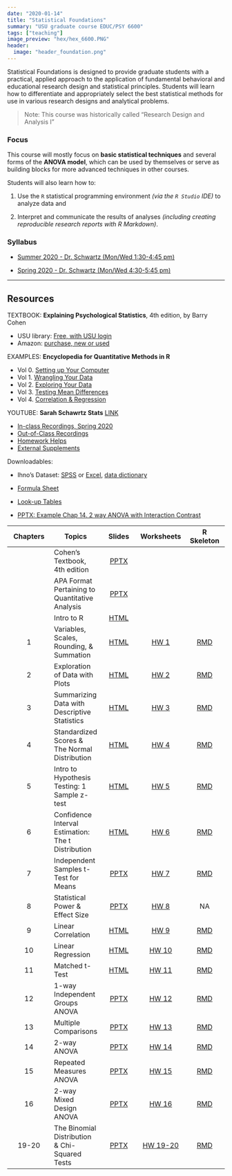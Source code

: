 ```yaml
---
date: "2020-01-14"
title: "Statistical Foundations"
summary: "USU graduate course EDUC/PSY 6600"
tags: ["teaching"]
image_preview: "hex/hex_6600.PNG"
header:
  image: "header_foundation.png"
---
```



<!-- Note: image relative to `static/img/` folder  -->



Statistical Foundations is designed to provide graduate students with a practical, applied approach to the application of fundamental behavioral and educational research design and statistical principles. Students will learn how to differentiate and appropriately select the best statistical methods for use in various research designs and analytical problems. 


> Note: This course was historically called "Research Design and
Analysis I"


### Focus

This course will mostly focus on **basic statistical techniques** and several forms of the **ANOVA model**, which can be used by themselves or serve as building blocks for more advanced techniques in other courses. 

Students will also learn how to:    

1. Use the `R` statistical programming environment *(via the `R Studio` IDE)* to analyze data and     

2. Interpret and communicate the results of analyses *(including creating reproducible research reports with R Markdown)*.


### Syllabus

* [Summer 2020 - Dr. Schwartz (Mon/Wed 1:30-4:45 pm)](https://cehs-research.github.io/PSY-6600_public/syllabi/EDUCPSY 6600 Syllabus Sum2020.pdf)

* [Spring 2020 - Dr. Schwartz (Mon/Wed 4:30-5:45 pm)](https://cehs-research.github.io/PSY-6600_public/syllabi/EDUCPSY 6600 Syllabus Spr2020.pdf)

-----

## Resources

TEXTBOOK: **Explaining Psychological Statistics**, 4th edition, by Barry Cohen    

* USU library: [Free, with USU login](http://site.ebrary.com/lib/usulibraries/reader.action?docID=10809658)    
* Amazon: [purchase, new or used](https://www.amazon.com/Explaining-Psychological-Statistics-Barry-Cohen/dp/1118436601/ref=sr_1_1?crid=3KP6RN97BRFG2&keywords=explaining+psychological+statistics&qid=1579810220&sprefix=explaining+psych%2Caps%2C217&sr=8-1)    
    

EXAMPLES: **Encyclopedia for Quantitative Methods in R **   

* Vol 0. [Setting up Your Computer](https://cehs-research.github.io/eBook_install) 
* Vol 1. [Wrangling Your Data](https://cehs-research.github.io/eBook_wrangle/)
* Vol 2. [Exploring Your Data](https://cehs-research.github.io/eBook_explore/)    
* Vol 3. [Testing Mean Differences](https://cehs-research.github.io/eBook_ANOVA/)  
* Vol 4. [Correlation & Regression](https://cehs-research.github.io/eBook_regression/)
    
    
YOUTUBE: **Sarah Schawrtz Stats** [LINK](https://www.youtube.com/channel/UCbkTRp5FeSNIWeueyqBVPkA)        

* [In-class Recordings, Spring 2020](https://www.youtube.com/playlist?list=PLtAksNetLqNomhHOTNxzqJMSHFvOO1tHz)    
* [Out-of-Class Recordings](https://www.youtube.com/playlist?list=PLtAksNetLqNoh7t3iiTYzhDtkojPpRQdG)    
* [Homework Helps](https://www.youtube.com/playlist?list=PLtAksNetLqNpF9LFkhxCTNcojQOP0G9ep)    
* [External Supplements](https://www.youtube.com/playlist?list=PLtAksNetLqNpipLedQsj8YtxdwnhUXet2)    
    
Downloadables:      

* Ihno's Dataset: [SPSS](https://cehs-research.github.io/PSY-6600_public/Data/Ihno_dataset.sav) or [Excel](https://cehs-research.github.io/PSY-6600_public/Data/Ihno_dataset.xls), [data dictionary](https://cehs-research.github.io/PSY-6600_public/Data/Appendix C Ihno Data Key.pdf)

* [Formula Sheet](https://cehs-research.github.io/PSY-6600_public/psy6600 formula sheet (filled in).pdf)     
* [Look-up Tables](https://cehs-research.github.io/PSY-6600_public/psy6600 statistical tables.pdf)     


* [PPTX: Example Chap 14. 2 way ANOVA with Interaction Contrast](https://cehs-research.github.io/PSY-6600_public/slides/Ch14_factorialExample.pptx)


| Chapters | Topics | Slides | Worksheets | R Skeleton |
|:-------:| ------- |:------:|:------:|:------:|
|    | Cohen's Textbook, 4th edition |  [PPTX](https://cehs-research.github.io/PSY-6600_public/slides/ch0_cohen_textbook_4ed.pptx) | | |
|    | APA Format Pertaining to Quantitative Analysis | [PPTX](https://cehs-research.github.io/PSY-6600_public/slides/ch0_apa_6th.pptx) | |
|    | Intro to R | [HTML](https://cehs-research.github.io/PSY-6600_public/slides/ch0_intro_r.html) | | |
| 1  | Variables, Scales, Rounding, & Summation | [HTML](https://cehs-research.github.io/PSY-6600_public/slides/ch1_intro_stat.html)  |  [HW 1](https://cehs-research.github.io/PSY-6600_public/assignments/hw1_worksheet.pdf)| [RMD](https://cehs-research.github.io/PSY-6600_public/assignments/Chapter 1 Assignment R Skeleton.Rmd) |
| 2  | Exploration of Data with Plots | [HTML](https://cehs-research.github.io/PSY-6600_public/slides/ch2_plots.html)  |  [HW 2](https://cehs-research.github.io/PSY-6600_public/assignments/hw2_worksheet.pdf)| [RMD](https://cehs-research.github.io/PSY-6600_public/assignments/Chapter 2 Assignment R Skeleton.Rmd) |
| 3  | Summarizing Data with Descriptive Statistics | [HTML](https://cehs-research.github.io/PSY-6600_public/slides/ch3_center_spread.html)  |  [HW 3](https://cehs-research.github.io/PSY-6600_public/assignments/hw3_worksheet.pdf)| [RMD](https://cehs-research.github.io/PSY-6600_public/assignments/Chapter 3 Assignment R Skeleton.Rmd) |
| 4  | Standardized Scores & The Normal Distribution | [HTML](https://cehs-research.github.io/PSY-6600_public/slides/ch4_z_scores.html) |  [HW 4](https://cehs-research.github.io/PSY-6600_public/assignments/hw4_worksheet.pdf)| [RMD](https://cehs-research.github.io/PSY-6600_public/assignments/Chapter 4 Assignment R Skeleton.Rmd) |
| 5  | Intro to Hypothesis Testing: 1 Sample z-test | [HTML](https://cehs-research.github.io/PSY-6600_public/slides/ch5_inference.html)| [HW 5](https://cehs-research.github.io/PSY-6600_public/assignments/hw5_worksheet.pdf) | [RMD](https://cehs-research.github.io/PSY-6600_public/assignments/Chapter 5 Assignment R Skeleton.Rmd) |
| 6  | Confidence Interval Estimation: The t Distribution | [HTML](https://cehs-research.github.io/PSY-6600_public/slides/ch6_ci_t-dist.html) | [HW 6](https://cehs-research.github.io/PSY-6600_public/assignments/hw6_worksheet.pdf) | [RMD](https://cehs-research.github.io/PSY-6600_public/assignments/Chapter 6 Assignment R Skeleton.Rmd) |
| 7  | Independent Samples t-Test for Means | [PPTX](https://cehs-research.github.io/PSY-6600_public/slides/ch7_t-test.pptx)| [HW 7](https://cehs-research.github.io/PSY-6600_public/assignments/hw7_worksheet.pdf) | [RMD](https://cehs-research.github.io/PSY-6600_public/assignments/Chapter 7 Assignment R Skeleton.Rmd) |
| 8  | Statistical Power & Effect Size | [PPTX](https://cehs-research.github.io/PSY-6600_public/slides/ch8_power.pptx)| [HW 8](https://cehs-research.github.io/PSY-6600_public/assignments/hw8_worksheet.pdf) | NA |
| 9  | Linear Correlation | [HTML](https://cehs-research.github.io/PSY-6600_public/slides/ch9_cor.html) | [HW 9](https://cehs-research.github.io/PSY-6600_public/assignments/hw9_worksheet.pdf) | [RMD](https://cehs-research.github.io/PSY-6600_public/assignments/Chapter 9 Assignment R Skeleton.Rmd) |
| 10 | Linear Regression | [HTML](https://cehs-research.github.io/PSY-6600_public/slides/ch10_reg.html) | [HW 10](https://cehs-research.github.io/PSY-6600_public/assignments/hw10_worksheet.pdf)| [RMD](https://cehs-research.github.io/PSY-6600_public/assignments/Chapter 10 Assignment R Skeleton.Rmd) |
| 11 | Matched t-Test | [HTML](https://cehs-research.github.io/PSY-6600_public/slides/ch11_matched.html) | [HW 11](https://cehs-research.github.io/PSY-6600_public/assignments/hw11_worksheet.pdf)| [RMD](https://cehs-research.github.io/PSY-6600_public/assignments/Chapter 11 Assignment R Skeleton.Rmd) |
| 12 | 1-way Independent Groups ANOVA |  [PPTX](https://cehs-research.github.io/PSY-6600_public/slides/ch12_oneANOVA.pptx) |  [HW 12](https://cehs-research.github.io/PSY-6600_public/assignments/hw12_worksheet.pdf)| [RMD](https://cehs-research.github.io/PSY-6600_public/assignments/Chapter 12 Assignment R Skeleton.Rmd) |
| 13 | Multiple Comparisons | [PPTX](https://cehs-research.github.io/PSY-6600_public/slides/Ch13_multcomp.pptx)| [HW 13](https://cehs-research.github.io/PSY-6600_public/assignments/hw13_worksheet.pdf)| [RMD](https://cehs-research.github.io/PSY-6600_public/assignments/Chapter 13 Assignment R Skeleton.Rmd) |
| 14 | 2-way ANOVA | [PPTX](https://cehs-research.github.io/PSY-6600_public/slides/Ch14_factorial.pptx)|  [HW 14](https://cehs-research.github.io/PSY-6600_public/assignments/hw14_worksheet.pdf)| [RMD](https://cehs-research.github.io/PSY-6600_public/assignments/Chapter 14 Assignment R Skeleton.Rmd) |
| 15 | Repeated Measures ANOVA | [PPTX](https://cehs-research.github.io/PSY-6600_public/slides/Ch15_rmANOVA.pptx) |  [HW 15](https://cehs-research.github.io/PSY-6600_public/assignments/hw15_worksheet.pdf)| [RMD](https://cehs-research.github.io/PSY-6600_public/assignments/Chapter 15 Assignment R Skeleton.Rmd)  |
| 16 | 2-way Mixed Design ANOVA | [PPTX](https://cehs-research.github.io/PSY-6600_public/slides/Ch16_mixANOVA.pptx) |  [HW 16](https://cehs-research.github.io/PSY-6600_public/assignments/hw16_worksheet.pdf)| [RMD](https://cehs-research.github.io/PSY-6600_public/assignments/Chapter 16 Assignment R Skeleton.Rmd) |
| 19-20 | The Binomial Distribution & Chi-Squared Tests | [PPTX](https://cehs-research.github.io/PSY-6600_public/slides/Ch19-20_categorical.pptx)| [HW 19-20](https://cehs-research.github.io/PSY-6600_public/assignments/hw1920 worksheet.pdf)| [RMD](https://cehs-research.github.io/PSY-6600_public/assignments/hw1920 assignment SKELETON R.Rmd) |


